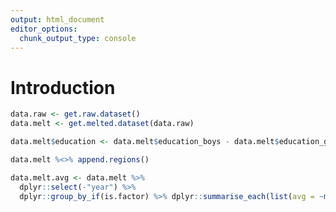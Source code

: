 ```yaml
---
output: html_document
editor_options: 
  chunk_output_type: console
---
```

# Introduction


```r
data.raw <- get.raw.dataset()
data.melt <- get.melted.dataset(data.raw)

data.melt$education <- data.melt$education_boys - data.melt$education_girls

data.melt %<>% append.regions()

data.melt.avg <- data.melt %>% 
  dplyr::select(-"year") %>% 
  dplyr::group_by_if(is.factor) %>% dplyr::summarise_each(list(avg = ~mean(.x, na.rm=T)))
```
